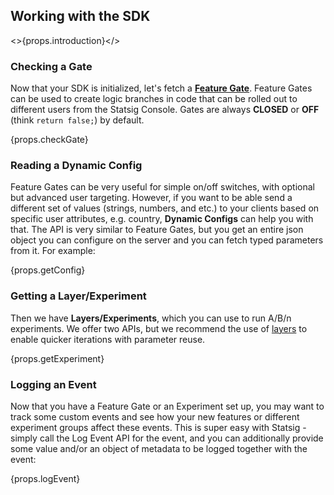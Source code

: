 ## Working with the SDK

<>{props.introduction}</>

### Checking a Gate

Now that your SDK is initialized, let's fetch a [**Feature Gate**](/feature-gates). Feature Gates can be used to create logic branches in code that can be rolled out to different users from the Statsig Console. Gates are always **CLOSED** or **OFF** (think `return false;`) by default.

<div>{props.checkGate}</div>

### Reading a Dynamic Config

Feature Gates can be very useful for simple on/off switches, with optional but advanced user targeting. However, if you want to be able send a different set of values (strings, numbers, and etc.) to your clients based on specific user attributes, e.g. country, **Dynamic Configs** can help you with that. The API is very similar to Feature Gates, but you get an entire json object you can configure on the server and you can fetch typed parameters from it. For example:

<div>{props.getConfig}</div>

### Getting a Layer/Experiment

Then we have **Layers/Experiments**, which you can use to run A/B/n experiments. We offer two APIs, but we recommend the use of [layers](/layers) to enable quicker iterations with parameter reuse.

<div>{props.getExperiment}</div>

### Logging an Event

Now that you have a Feature Gate or an Experiment set up, you may want to track some custom events and see how your new features or different experiment groups affect these events. This is super easy with Statsig - simply call the Log Event API for the event, and you can additionally provide some value and/or an object of metadata to be logged together with the event:

<div>{props.logEvent}</div>
